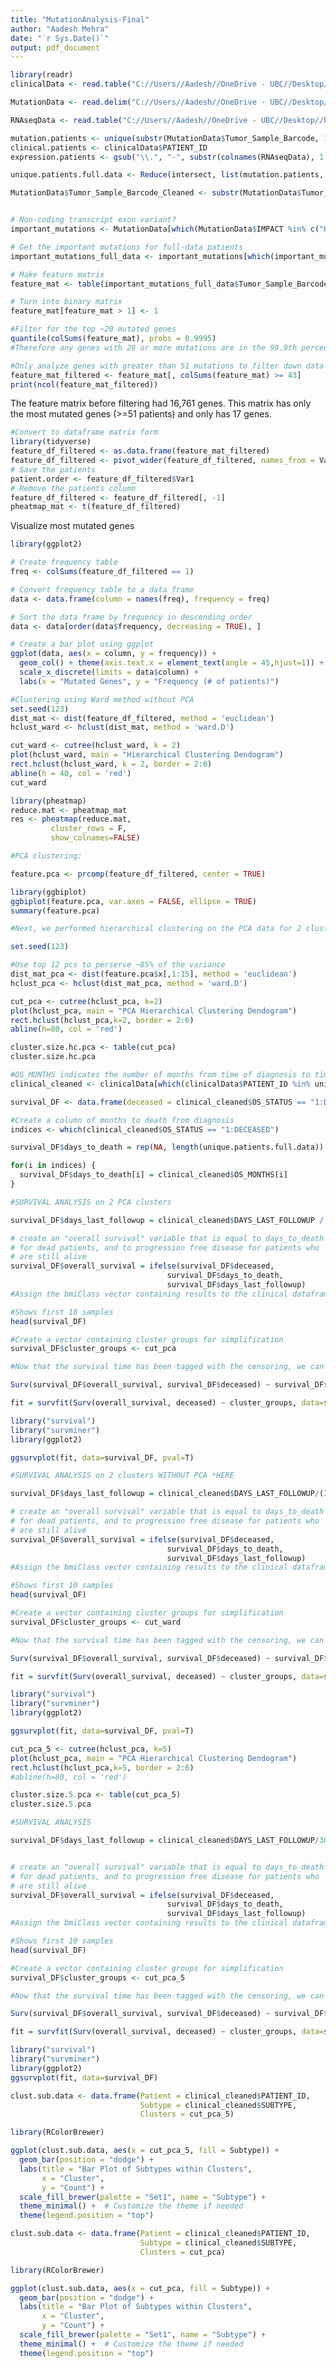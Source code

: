 ---
title: "MutationAnalysis-Final"
author: "Aadesh Mehra"
date: "`r Sys.Date()`"
output: pdf_document
---

```{r}
library(readr)
clinicalData <- read.table("C://Users//Aadesh//OneDrive - UBC//Desktop//bmeg - third//BMEG310 Project//BMEG310Project//TCGA-BRCA//data_clinical_patient.txt", sep="\t", header=TRUE)

MutationData <- read.delim("C://Users//Aadesh//OneDrive - UBC//Desktop//bmeg - third//BMEG310 Project//BMEG310Project//TCGA-BRCA//data_mutations.txt")

RNAseqData <- read.table("C://Users//Aadesh//OneDrive - UBC//Desktop//bmeg - third//BMEG310 Project//BMEG310Project//TCGA-BRCA//RNAseq_BRCA.csv", sep=",", header=TRUE)
```


```{r}

mutation.patients <- unique(substr(MutationData$Tumor_Sample_Barcode, 1, 12))
clinical.patients <- clinicalData$PATIENT_ID
expression.patients <- gsub("\\.", "-", substr(colnames(RNAseqData), 1, 12)[-1])

unique.patients.full.data <- Reduce(intersect, list(mutation.patients, clinical.patients, expression.patients))

MutationData$Tumor_Sample_Barcode_Cleaned <- substr(MutationData$Tumor_Sample_Barcode, 1, 12)



```

```{r}

# Non-coding transcript exon variant?
important_mutations <- MutationData[which(MutationData$IMPACT %in% c("HIGH", "MODERATE")), ]

# Get the important mutations for full-data patients
important_mutations_full_data <- important_mutations[which(important_mutations$Tumor_Sample_Barcode_Cleaned %in% unique.patients.full.data), ]

# Make feature matrix
feature_mat <- table(important_mutations_full_data$Tumor_Sample_Barcode_Cleaned, important_mutations_full_data$Hugo_Symbol)

# Turn into binary matrix
feature_mat[feature_mat > 1] <- 1

```

```{r}
#Filter for the top ~20 mutated genes
quantile(colSums(feature_mat), probs = 0.9995)
#Therefore any genes with 28 or more mutations are in the 99.9th percentile.

```

```{r}
#Only analyze genes with greater than 51 mutations to filter down data
feature_mat_filtered <- feature_mat[, colSums(feature_mat) >= 43]
print(ncol(feature_mat_filtered))
```
The feature matrix before filtering had 16,761 genes. This matrix has only the most mutated genes (>=51 patients) and only has 17 genes.

```{r}
#Convert to dataframe matrix form
library(tidyverse)
feature_df_filtered <- as.data.frame(feature_mat_filtered)
feature_df_filtered <- pivot_wider(feature_df_filtered, names_from = Var2, values_from = Freq)
# Save the patients
patient.order <- feature_df_filtered$Var1
# Remove the patients column
feature_df_filtered <- feature_df_filtered[, -1]
pheatmap_mat <- t(feature_df_filtered)

```


Visualize most mutated genes
```{r}
library(ggplot2)

# Create frequency table
freq <- colSums(feature_df_filtered == 1)

# Convert frequency table to a data frame
data <- data.frame(column = names(freq), frequency = freq)

# Sort the data frame by frequency in descending order
data <- data[order(data$frequency, decreasing = TRUE), ]

# Create a bar plot using ggplot
ggplot(data, aes(x = column, y = frequency)) +
  geom_col() + theme(axis.text.x = element_text(angle = 45,hjust=1)) + 
  scale_x_discrete(limits = data$column) +
  labs(x = "Mutated Genes", y = "Frequency (# of patients)")
```

```{r}
#Clustering using Ward method without PCA
set.seed(123)
dist_mat <- dist(feature_df_filtered, method = 'euclidean')
hclust_ward <- hclust(dist_mat, method = 'ward.D')
```

```{r}
cut_ward <- cutree(hclust_ward, k = 2)
plot(hclust_ward, main = "Hierarchical Clustering Dendogram")
rect.hclust(hclust_ward, k = 2, border = 2:6)
abline(h = 40, col = 'red')
cut_ward
```
```{r}
library(pheatmap)
reduce.mat <- pheatmap_mat
res <- pheatmap(reduce.mat,
         cluster_rows = F,
         show_colnames=FALSE)
```

```{r}
#PCA clustering:

feature.pca <- prcomp(feature_df_filtered, center = TRUE)

library(ggbiplot)
ggbiplot(feature.pca, var.axes = FALSE, ellipse = TRUE)
summary(feature.pca)
```

```{r}
#Next, we performed hierarchical clustering on the PCA data for 2 clusters.

set.seed(123)

#Use top 12 pcs to perserve ~85% of the variance
dist_mat_pca <- dist(feature.pca$x[,1:15], method = 'euclidean')
hclust_pca <- hclust(dist_mat_pca, method = 'ward.D')
```

```{r}
cut_pca <- cutree(hclust_pca, k=2)
plot(hclust_pca, main = "PCA Hierarchical Clustering Dendogram")
rect.hclust(hclust_pca,k=2, border = 2:6)
abline(h=80, col = 'red')

cluster.size.hc.pca <- table(cut_pca)
cluster.size.hc.pca
```


```{r}

#OS_MONTHS indicates the number of months from time of diagnosis to time of death or last follow up
clinical_cleaned <- clinicalData[which(clinicalData$PATIENT_ID %in% unique.patients.full.data) ,]

survival_DF <- data.frame(deceased = clinical_cleaned$OS_STATUS == "1:DECEASED")

#Create a column of months to death from diagnosis
indices <- which(clinical_cleaned$OS_STATUS == "1:DECEASED")

survival_DF$days_to_death = rep(NA, length(unique.patients.full.data))

for(i in indices) {
  survival_DF$days_to_death[i] = clinical_cleaned$OS_MONTHS[i]
}

```

```{r}
#SURVIVAL ANALYSIS on 2 PCA clusters

survival_DF$days_last_followup = clinical_cleaned$DAYS_LAST_FOLLOWUP / (365/12)

# create an "overall survival" variable that is equal to days_to_death
# for dead patients, and to progression free disease for patients who
# are still alive
survival_DF$overall_survival = ifelse(survival_DF$deceased,
                                   survival_DF$days_to_death,
                                   survival_DF$days_last_followup)
#Assign the bmiClass vector containing results to the clinical dataframe

#Shows first 10 samples
head(survival_DF)

#Create a vector containing cluster groups for simplification
survival_DF$cluster_groups <- cut_pca

#Now that the survival time has been tagged with the censoring, we can add the categorical independent variable  `cluster groups`, and effectively create a formula

Surv(survival_DF$overall_survival, survival_DF$deceased) ~ survival_DF$cluster_groups

fit = survfit(Surv(overall_survival, deceased) ~ cluster_groups, data=survival_DF)

library("survival")
library("survminer")
library(ggplot2)

ggsurvplot(fit, data=survival_DF, pval=T)

```

```{r}
#SURVIVAL ANALYSIS on 2 clusters WITHOUT PCA *HERE

survival_DF$days_last_followup = clinical_cleaned$DAYS_LAST_FOLLOWUP/(365/12)

# create an "overall survival" variable that is equal to days_to_death
# for dead patients, and to progression free disease for patients who
# are still alive
survival_DF$overall_survival = ifelse(survival_DF$deceased,
                                   survival_DF$days_to_death,
                                   survival_DF$days_last_followup)
#Assign the bmiClass vector containing results to the clinical dataframe

#Shows first 10 samples
head(survival_DF)

#Create a vector containing cluster groups for simplification
survival_DF$cluster_groups <- cut_ward

#Now that the survival time has been tagged with the censoring, we can add the categorical independent variable  `cluster groups`, and effectively create a formula

Surv(survival_DF$overall_survival, survival_DF$deceased) ~ survival_DF$cluster_groups

fit = survfit(Surv(overall_survival, deceased) ~ cluster_groups, data=survival_DF)

library("survival")
library("survminer")
library(ggplot2)

ggsurvplot(fit, data=survival_DF, pval=T)

```















```{r}
cut_pca_5 <- cutree(hclust_pca, k=5)
plot(hclust_pca, main = "PCA Hierarchical Clustering Dendogram")
rect.hclust(hclust_pca,k=5, border = 2:6)
#abline(h=80, col = 'red')

cluster.size.5.pca <- table(cut_pca_5)
cluster.size.5.pca
```

```{r}
#SURVIVAL ANALYSIS

survival_DF$days_last_followup = clinical_cleaned$DAYS_LAST_FOLLOWUP/30.5


# create an "overall survival" variable that is equal to days_to_death
# for dead patients, and to progression free disease for patients who
# are still alive
survival_DF$overall_survival = ifelse(survival_DF$deceased,
                                   survival_DF$days_to_death,
                                   survival_DF$days_last_followup)
#Assign the bmiClass vector containing results to the clinical dataframe

#Shows first 10 samples
head(survival_DF)

#Create a vector containing cluster groups for simplification
survival_DF$cluster_groups <- cut_pca_5

#Now that the survival time has been tagged with the censoring, we can add the categorical independent variable  `cluster groups`, and effectively create a formula

Surv(survival_DF$overall_survival, survival_DF$deceased) ~ survival_DF$cluster_groups

fit = survfit(Surv(overall_survival, deceased) ~ cluster_groups, data=survival_DF)

library("survival")
library("survminer")
library(ggplot2)
ggsurvplot(fit, data=survival_DF)
```


```{r}
clust.sub.data <- data.frame(Patient = clinical_cleaned$PATIENT_ID, 
                             Subtype = clinical_cleaned$SUBTYPE, 
                             Clusters = cut_pca_5)

library(RColorBrewer)

ggplot(clust.sub.data, aes(x = cut_pca_5, fill = Subtype)) +
  geom_bar(position = "dodge") +
  labs(title = "Bar Plot of Subtypes within Clusters",
       x = "Cluster",
       y = "Count") +
  scale_fill_brewer(palette = "Set1", name = "Subtype") +
  theme_minimal() +  # Customize the theme if needed
  theme(legend.position = "top")
```
```{r}
clust.sub.data <- data.frame(Patient = clinical_cleaned$PATIENT_ID, 
                             Subtype = clinical_cleaned$SUBTYPE, 
                             Clusters = cut_pca)

library(RColorBrewer)

ggplot(clust.sub.data, aes(x = cut_pca, fill = Subtype)) +
  geom_bar(position = "dodge") +
  labs(title = "Bar Plot of Subtypes within Clusters",
       x = "Cluster",
       y = "Count") +
  scale_fill_brewer(palette = "Set1", name = "Subtype") +
  theme_minimal() +  # Customize the theme if needed
  theme(legend.position = "top")

```
